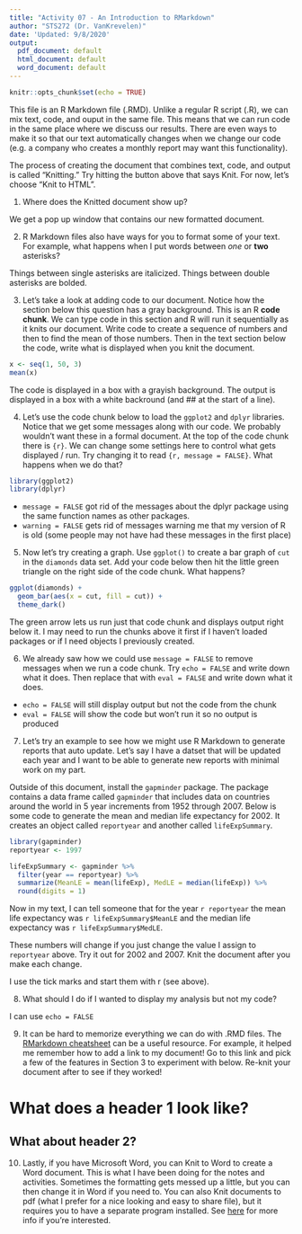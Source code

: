 ```yaml
---
title: "Activity 07 - An Introduction to RMarkdown"
author: "STS272 (Dr. VanKrevelen)"
date: 'Updated: 9/8/2020'
output:
  pdf_document: default
  html_document: default
  word_document: default
---
```


```r
knitr::opts_chunk$set(echo = TRUE)
```

This file is an R Markdown file (.RMD). Unlike a regular R script (.R), we can mix text, code, and ouput in the same file. This means that we can run code in the same place where we discuss our results. There are even ways to make it so that our text automatically changes when we change our code (e.g. a company who creates a monthly report may want this functionality).

The process of creating the document that combines text, code, and output is called "Knitting." Try hitting the button above that says Knit. For now, let's choose "Knit to HTML".

1. Where does the Knitted document show up?

We get a pop up window that contains our new formatted document.


2. R Markdown files also have ways for you to format some of your text. For example, what happens when I put words between *one* or **two** asterisks?

Things between single asterisks are italicized.
Things between double asterisks are bolded.


3. Let's take a look at adding code to our document. Notice how the section below this question has a gray background. This is an R **code chunk**. We can type code in this section and R will run it sequentially as it knits our document. Write code to create a sequence of numbers and then to find the mean of those numbers. Then in the text section below the code, write what is displayed when you knit the document.

```r
x <- seq(1, 50, 3)
mean(x)
```

The code is displayed in a box with a grayish background.
The output is displayed in a box with a white backround (and ## at the start of a line).


4. Let's use the code chunk below to load the `ggplot2` and `dplyr` libraries. Notice that we get some messages along with our code. We probably wouldn't want these in a formal document. At the top of the code chunk there is `{r}`. We can change some settings here to control what gets displayed / run. Try changing it to read `{r, message = FALSE}`. What happens when we do that?

```r
library(ggplot2)
library(dplyr)
```

- `message = FALSE` got rid of the messages about the dplyr package using the same function names as other packages.
- `warning = FALSE` gets rid of messages warning me that my version of R is old (some people may not have had these messages in the first place)


5. Now let's try creating a graph. Use `ggplot()` to create a bar graph of `cut` in the `diamonds` data set. Add your code below then hit the little green triangle on the right side of the code chunk. What happens?

```r
ggplot(diamonds) +
  geom_bar(aes(x = cut, fill = cut)) +
  theme_dark()
```

The green arrow lets us run just that code chunk and displays output right below it. I may need to run the chunks above it first if I haven't loaded packages or if I need objects I previously created.


6. We already saw how we could use `message = FALSE` to remove messages when we run a code chunk. Try `echo = FALSE` and write down what it does. Then replace that with `eval = FALSE` and write down what it does.

- `echo = FALSE` will still display output but not the code from the chunk
- `eval = FALSE` will show the code but won't run it so no output is produced


7. Let's try an example to see how we might use R Markdown to generate reports that auto update. Let's say I have a datset that will be updated each year and I want to be able to generate new reports with minimal work on my part. 

Outside of this document, install the `gapminder` package. The package contains a data frame called `gapminder` that includes data on countries around the world in 5 year increments from 1952 through 2007. Below is some code to generate the mean and median life expectancy for 2002. It creates an object called `reportyear` and another called `lifeExpSummary`.

```r
library(gapminder)
reportyear <- 1997

lifeExpSummary <- gapminder %>%
  filter(year == reportyear) %>%
  summarize(MeanLE = mean(lifeExp), MedLE = median(lifeExp)) %>%
  round(digits = 1)
```

Now in my text, I can tell someone that for the year `r reportyear` the mean life expectancy was `r lifeExpSummary$MeanLE` and the median life expectancy was `r lifeExpSummary$MedLE`. 

These numbers will change if you just change the value I assign to `reportyear` above. Try it out for 2002 and 2007. Knit the document after you make each change.

I use the tick marks and start them with r (see above).


8. What should I do if I wanted to display my analysis but not my code?

I can use `echo = FALSE`


9. It can be hard to memorize everything we can do with .RMD files. The [RMarkdown cheatsheet](https://rstudio.com/wp-content/uploads/2015/02/rmarkdown-cheatsheet.pdf) can be a useful resource. For example, it helped me remember how to add a link to my document! Go to this link and pick a few of the features in Section 3 to experiment with below. Re-knit your document after to see if they worked!

# What does a header 1 look like?
## What about header 2?


10. Lastly, if you have Microsoft Word, you can Knit to Word to create a Word document. This is what I have been doing for the notes and activities. Sometimes the formatting gets messed up a little, but you can then change it in Word if you need to. You can also Knit documents to pdf (what I prefer for a nice looking and easy to share file), but it requires you to have a separate program installed. See [here](https://yihui.org/tinytex/) for more info if you're interested.